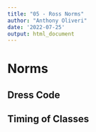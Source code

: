 ```yaml
---
title: "05 - Ross Norms"
author: "Anthony Oliveri"
date: '2022-07-25'
output: html_document
---
```

# Norms

## Dress Code

## Timing of Classes
